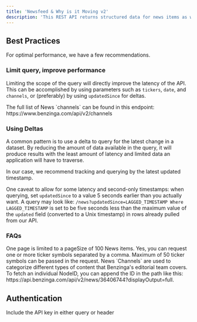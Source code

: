```yaml
---
title: 'Newsfeed & Why is it Moving v2'
description: 'This REST API returns structured data for news items as well as Why is it Moving (WIIM) content.'
---
```


## Best Practices

For optimal performance, we have a few recommendations.

### Limit query, improve performance

Limiting the scope of the query will directly improve the latency of the API. This can be accomplished by using parameters such as `tickers`, `date`, and `channels`, or (preferably) by using `updatedSince` for deltas.

<Info>
The full list of News `channels` can be found in this endpoint: https://www.benzinga.com/api/v2/channels
</Info>

### Using Deltas

A common pattern is to use a delta to query for the latest change in a dataset. By reducing the amount of data available in the query, it will produce results with the least amount of latency and limited data an application will have to traverse.

In our case, we recommend tracking and querying by the latest updated timestamp.

One caveat to allow for some latency and second-only timestamps: when querying, set `updatedSince` to a value 5 seconds earlier than you actually want. A query may look like: `/news?updatedSince=LAGGED_TIMESTAMP Where LAGGED_TIMESTAMP` is set to be five seconds less than the maximum value of the `updated` field (converted to a Unix timestamp) in rows already pulled from our API.

### FAQs
<AccordionGroup>
  <Accordion title="How many News items can I recieve in one response?">
    One page is limited to a pageSize of 100 News items. 
  </Accordion>
  <Accordion title="Can I request News for a particular ticker?">
    Yes, you can request one or more ticker symbols separated by a comma. Maximum of 50 ticker symbols can be passed in the request. 
  </Accordion>
  <Accordion title="What is a News 'Channel'?">
    News `Channels` are used to categorize different types of content that Benzinga's editorial team covers. 
  </Accordion>
  </Accordion>
  <Accordion title="How can I query the News API by NodeID?">
    To fetch an individual NodeID, you can append the ID in the path like this: https://api.benzinga.com/api/v2/news/36406744?displayOutput=full.
  </Accordion>
</AccordionGroup>


## Authentication

<ParamField query="token" type="apiKey">
  Include the API key in either query or header
</ParamField>
